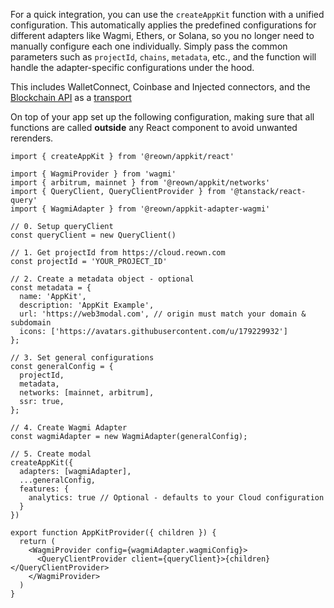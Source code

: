 For a quick integration, you can use the `createAppKit` function with a unified configuration. This automatically applies the predefined configurations for different adapters like Wagmi, Ethers, or Solana, so you no longer need to manually configure each one individually. Simply pass the common parameters such as `projectId`, `chains`, `metadata`, etc., and the function will handle the adapter-specific configurations under the hood.

This includes WalletConnect, Coinbase and Injected connectors, and the [Blockchain API](../../../../cloud/blockchain-api.mdx) as a [transport](https://wagmi.sh/core/api/createConfig#transports)

On top of your app set up the following configuration, making sure that all functions are called **outside** any React component to avoid unwanted rerenders.

```tsx
import { createAppKit } from '@reown/appkit/react'

import { WagmiProvider } from 'wagmi'
import { arbitrum, mainnet } from '@reown/appkit/networks'
import { QueryClient, QueryClientProvider } from '@tanstack/react-query'
import { WagmiAdapter } from '@reown/appkit-adapter-wagmi'

// 0. Setup queryClient
const queryClient = new QueryClient()

// 1. Get projectId from https://cloud.reown.com
const projectId = 'YOUR_PROJECT_ID'

// 2. Create a metadata object - optional
const metadata = {
  name: 'AppKit',
  description: 'AppKit Example',
  url: 'https://web3modal.com', // origin must match your domain & subdomain
  icons: ['https://avatars.githubusercontent.com/u/179229932']
};

// 3. Set general configurations
const generalConfig = {
  projectId,
  metadata,
  networks: [mainnet, arbitrum],
  ssr: true,
};

// 4. Create Wagmi Adapter
const wagmiAdapter = new WagmiAdapter(generalConfig);

// 5. Create modal
createAppKit({
  adapters: [wagmiAdapter],
  ...generalConfig,
  features: {
    analytics: true // Optional - defaults to your Cloud configuration
  }
})

export function AppKitProvider({ children }) {
  return (
    <WagmiProvider config={wagmiAdapter.wagmiConfig}>
      <QueryClientProvider client={queryClient}>{children}</QueryClientProvider>
    </WagmiProvider>
  )
}
```
